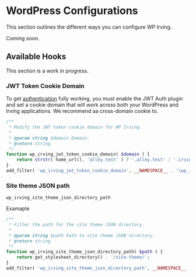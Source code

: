 <Meta title="Configuration|WordPress" />

# WordPress Configurations
This section outlines the different ways you can configure WP Irving.

Coming soon.

## Available Hooks
This section is a work in progress.

### JWT Token Cookie Domain
To get [authentication](?path=/docs/features-authentication--page) fully working, you must enable the JWT Auth plugin and set a cookie domain that will work across both your WordPress and Irving applications. We recommend aa cross-domain cookie to.
```php
/**
 * Modify the JWT token cookie domain for WP Irving.
 *
 * @param string $domain Domain.
 * @return string
 */
function wp_irving_jwt_token_cookie_domain( $domain ) {
	return strstr( home_url(), 'alley.test' ) ? '.alley.test' : '.irvingjs.com';
}
add_filter( 'wp_irving_jwt_token_cookie_domain', __NAMESPACE__ . '\wp_irving_jwt_token_cookie_domain' );

```

### Site theme JSON path
`wp_irving_site_theme_json_directory_path`

Examaple
```php
/**
 * Filter the path for the site theme JSON directory.
 *
 * @param string $path Path to site theme JSON directory.
 * @return string
 */
function wp_irving_site_theme_json_directory_path( $path ) {
	return get_stylesheet_directory() . '/site-theme/';
}
add_filter( 'wp_irving_site_theme_json_directory_path', __NAMESPACE__ . '\wp_irving_site_theme_json_directory_path' );
```

